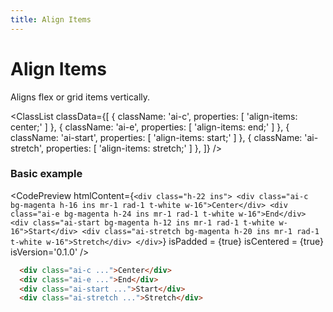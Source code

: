 ```yaml
---
title: Align Items
---
```



# Align Items

Aligns flex or grid items vertically.

<ClassList
  classData={[
    {
      className: 'ai-c',
      properties: [
        'align-items: center;'
      ]
    },
    {
      className: 'ai-e',
      properties: [
        'align-items: end;'
      ]
    },
    {
      className: 'ai-start',
      properties: [
        'align-items: start;'
      ]
    },
    {
      className: 'ai-stretch',
      properties: [
        'align-items: stretch;'
      ]
    },
  ]}
/>

### Basic example

<CodePreview
  htmlContent={`
    <div class="h-22 ins">
        <div class="ai-c bg-magenta h-16 ins mr-1 rad-1 t-white w-16">Center</div>
        <div class="ai-e bg-magenta h-24 ins mr-1 rad-1 t-white w-16">End</div>
        <div class="ai-start bg-magenta h-12 ins mr-1 rad-1 t-white w-16">Start</div>
        <div class="ai-stretch bg-magenta h-20 ins mr-1 rad-1 t-white w-16">Stretch</div>
    </div>
  `}
  isPadded = {true}
  isCentered = {true}
  isVersion='0.1.0'
/>

```html
  <div class="ai-c ...">Center</div>
  <div class="ai-e ...">End</div>
  <div class="ai-start ...">Start</div>
  <div class="ai-stretch ...">Stretch</div>
```